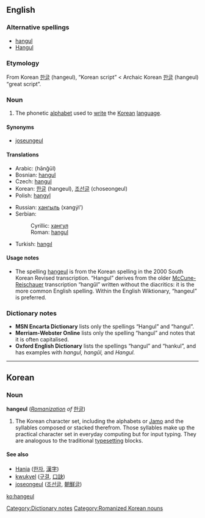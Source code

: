 {{wikipedia}}
==English==

===Alternative spellings===
* [[hangul]]
* [[Hangul]]

===Etymology===
From Korean [[한글]] (hangeul), “Korean script” < Archaic Korean [[한글]] (hangeul) “great script”.

===Noun===
{{en-noun|-}}

# The phonetic [[alphabet]] used to [[write]] the [[Korean]] [[language]].

====Synonyms====
* [[joseungeul]]

====Translations====
{{top}}
* Arabic: {{Arab|[[هانغول]]}} (hānğūl) {{m}}
* Bosnian: [[hangul#Bosnian|hangul]] {{m}}
* Czech: [[hangul#Czech|hangul]] {{m}}
* Korean: [[한글]] (hangeul), [[조선글]] (choseongeul)
* Polish: [[hangyl]] {{m}}
{{mid}}
* Russian: [[хангыль]] (xangýl’) {{m}}
* Serbian:
*: Cyrillic: [[хангул]] {{m}}
*: Roman: [[hangul#Serbian|hangul]] {{m}}
* Turkish: [[hangıl]]
{{bottom}}

====Usage notes====
* The spelling [[hangeul]] is from the Korean spelling in the 2000 South Korean Revised transcription. “Hangul” derives from the older [[McCune-Reischauer]] transcription “hangŭl” written without the diacritics: it is the more common English spelling. Within the English Wiktionary, “hangeul” is preferred.

===Dictionary notes===
* '''MSN Encarta Dictionary''' lists only the spellings “Hangul” and “hangul”.
* '''Merriam-Webster Online''' lists only the spelling “hangul” and notes that it is often capitalised.
*'''Oxford English Dictionary''' lists the spellings “hangul” and “hankul”, and has examples with ''hangul, hangŭl,'' and ''Hangul.''

[[Category:Dictionary notes]]

----

==Korean==

===Noun===
'''hangeul''' (''[[w:Revised Romanization|Romanization]] of'' [[한글]])

# The Korean character set, including the alphabets or [[w:Jamo|Jamo]] and the syllables composed or stacked therefrom. Those syllables make up the practical character set in everyday computing but for input typing. They are analogous to the traditional [[typesetting]] blocks.

====See also====
* [[Hanja]] ([[한자]], [[漢字]])
* [[kwukyel]] ([[구결]], [[口訣]])
* [[joseongeul]] ([[조선글]], [[朝鮮글]])

[[Category:Romanized Korean nouns]]

[[ko:hangeul]]